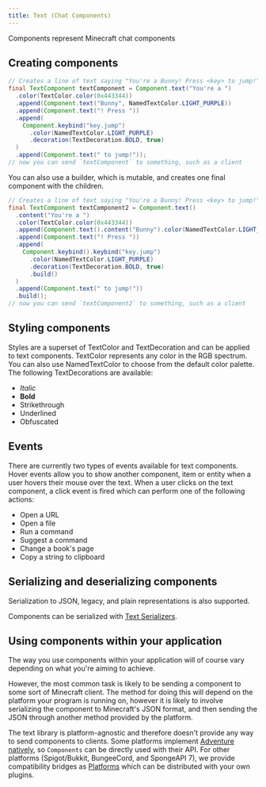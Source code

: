 ```yaml
---
title: Text (Chat Components)
---
```


Components represent Minecraft chat components

## Creating components

```java
// Creates a line of text saying "You're a Bunny! Press <key> to jump!", with some colouring and styling.
final TextComponent textComponent = Component.text("You're a ")
  .color(TextColor.color(0x443344))
  .append(Component.text("Bunny", NamedTextColor.LIGHT_PURPLE))
  .append(Component.text("! Press "))
  .append(
    Component.keybind("key.jump")
      .color(NamedTextColor.LIGHT_PURPLE)
      .decoration(TextDecoration.BOLD, true)
  )
  .append(Component.text(" to jump!"));
// now you can send `textComponent` to something, such as a client
```

You can also use a builder, which is mutable, and creates one final
component with the children.

```java
// Creates a line of text saying "You're a Bunny! Press <key> to jump!", with some colouring and styling.
final TextComponent textComponent2 = Component.text()
  .content("You're a ")
  .color(TextColor.color(0x443344))
  .append(Component.text().content("Bunny").color(NamedTextColor.LIGHT_PURPLE))
  .append(Component.text("! Press "))
  .append(
    Component.keybind().keybind("key.jump")
      .color(NamedTextColor.LIGHT_PURPLE)
      .decoration(TextDecoration.BOLD, true)
      .build()
  )
  .append(Component.text(" to jump!"))
  .build();
// now you can send `textComponent2` to something, such as a client
```

## Styling components

Styles are a superset of TextColor and TextDecoration and can be applied to text components.
TextColor represents any color in the RGB spectrum.
You can also use NamedTextColor to choose from the default color palette.
The following TextDecorations are available:

* *Italic*
* **Bold**
* Strikethrough
* Underlined
* Obfuscated

## Events

There are currently two types of events available for text components.
Hover events allow you to show another component, item or entity when a user hovers their mouse over the text.
When a user clicks on the text component, a click event is fired which can perform one of the following actions:

* Open a URL
* Open a file
* Run a command
* Suggest a command
* Change a book's page
* Copy a string to clipboard

## Serializing and deserializing components

Serialization to JSON, legacy, and plain representations is also
supported.

Components can be serialized with [Text Serializers](adventure/serializer/index).

## Using components within your application

The way you use components within your application will of course vary
depending on what you're aiming to achieve.

However, the most common task is likely to be sending a component to
some sort of Minecraft client. The method for doing this will depend on
the platform your program is running on, however it is likely to involve
serializing the component to Minecraft's JSON format, and then sending
the JSON through another method provided by the platform.

The text library is platform-agnostic and therefore doesn't provide any
way to send components to clients. Some platforms implement [Adventure natively](adventure/platform/native), so `Components`
can be directly used with their API. For other platforms (Spigot/Bukkit, BungeeCord, and SpongeAPI 7),
we provide compatibility bridges as [Platforms](adventure/platform/index) which can be distributed with your own plugins.
